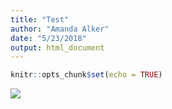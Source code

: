 ```yaml
---
title: "Test"
author: "Amanda Alker"
date: "5/23/2018"
output: html_document
---
```


```r
knitr::opts_chunk$set(echo = TRUE)
```

![](hsa04110.pathview.png)